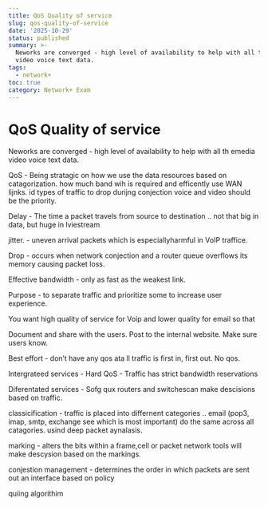 ```yaml
---
title: QoS Quality of service
slug: qos-quality-of-service
date: '2025-10-29'
status: published
summary: >-
  Neworks are converged - high level of availability to help with all th emedia
  video voice text data.
tags:
  - network+
toc: true
category: Network+ Exam
---
```


# QoS Quality of service

Neworks are converged - high level of availability to help with all th emedia video voice text data. 

QoS - Being stratagic on how we use the data resources based on catagorization. how much band wih is required and efficently use WAN lijnks. id types of traffic to drop durijng conjection voice and video should be the priority. 

Delay - The time a packet travels from source to destination .. not that big in data, but huge in lviestream 

jitter. - uneven arrival packets which is especiallyharmful in VoIP traffice. 

Drop - occurs when network conjection and a router queue overflows its memory causing packet loss. 

Effective bandwidth - only as fast as the weakest link. 

Purpose - to separate traffic and prioritize some to increase user experience. 

You want high quality of service for Voip and lower quality for email so that

Document and share with the users. Post to the internal website. Make sure users know. 

Best effort - don’t have any qos ata ll traffic is first in, first out. No qos. 

Intergrateed services - Hard QoS - Traffic has strict bandwidth reservations 

Diferentated services - Sofg qux routers and switchescan make descisions based on traffic. 

classicification - traffic is placed into differnent categories .. email (pop3, imap, smtp, exchange see which is most important) do the same across all catagories. usind deep packet aynalasis. 

marking - alters the bits within a frame,cell or packet network tools will make descysion based on the markings.  

conjestion management - determines the order in which packets are sent out an interface based on policy 

quiing algorithim
